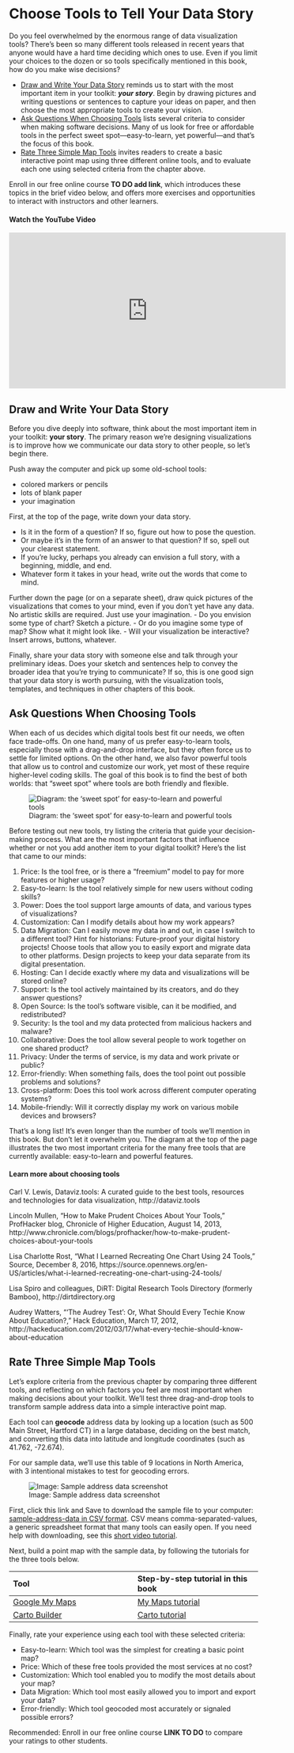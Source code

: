 # Choose Tools to Tell Your Data Story {#choose}
Do you feel overwhelmed by the enormous range of data visualization tools? There's been so many different tools released in recent years that anyone would have a hard time deciding which ones to use. Even if you limit your choices to the dozen or so tools specifically mentioned in this book, how do you make wise decisions?

- [Draw and Write Your Data Story](draw.html) reminds us to start with the most important item in your toolkit: ***your story***. Begin by drawing pictures and writing questions or sentences to capture your ideas on paper, and then choose the most appropriate tools to create your vision.
- [Ask Questions When Choosing Tools](ask.html) lists several criteria to consider when making software decisions. Many of us look for free or affordable tools in the perfect sweet spot---easy-to-learn, yet powerful---and that's the focus of this book.
- [Rate Three Simple Map Tools](rate.html) invites readers to create a basic interactive point map using three different online tools, and to evaluate each one using selected criteria from the chapter above.

Enroll in our free online course **TO DO add link**, which introduces these topics in the brief video below, and offers more exercises and opportunities to interact with instructors and other learners.

#### Watch the YouTube Video {-}
<iframe width="560" height="315" src="https://www.youtube.com/embed/SS1BGp_lxnU?rel=0" frameborder="0" allow="autoplay; encrypted-media" allowfullscreen></iframe>

## Draw and Write Your Data Story {- #draw}
Before you dive deeply into software, think about the most important item in your toolkit: **your story**. The primary reason we're designing visualizations is to improve how we communicate our data story to other people, so let's begin there.

Push away the computer and pick up some old-school tools:

  - colored markers or pencils
  - lots of blank paper
  - your imagination

First, at the top of the page, write down your data story.

- Is it in the form of a question? If so, figure out how to pose the question.
- Or maybe it's in the form of an answer to that question? If so, spell out your clearest statement.
- If you're lucky, perhaps you already can envision a full story, with a beginning, middle, and end.
- Whatever form it takes in your head, write out the words that come to mind.

Further down the page (or on a separate sheet), draw quick pictures of the visualizations that comes to your mind, even if you don't yet have any data. No artistic skills are required. Just use your imagination.
- Do you envision some type of chart? Sketch a picture.
- Or do you imagine some type of map? Show what it might look like.
- Will your visualization be interactive? Insert arrows, buttons, whatever.

Finally, share your data story with someone else and talk through your preliminary ideas. Does your sketch and sentences help to convey the broader idea that you're trying to communicate? If so, this is one good sign that your data story is worth pursuing, with the visualization tools, templates, and techniques in other chapters of this book.

## Ask Questions When Choosing Tools {- #ask}
When each of us decides which digital tools best fit our needs, we often face trade-offs. On one hand, many of us prefer easy-to-learn tools, especially those with a drag-and-drop interface, but they often force us to settle for limited options. On the other hand, we also favor powerful tools that allow us to control and customize our work, yet most of these require higher-level coding skills. The goal of this book is to find the best of both worlds: that "sweet spot" where tools are both friendly and flexible.

![Diagram: the 'sweet spot' for easy-to-learn and powerful tools](images/01-choose/tool-sweet-spot.png)

Before testing out new tools, try listing the criteria that guide your decision-making process. What are the most important factors that influence whether or not you add another item to your digital toolkit? Here's the list that came to our minds:

1. Price: Is the tool free, or is there a “freemium” model to pay for more features or higher usage?
2. Easy-to-learn: Is the tool relatively simple for new users without coding skills?
3. Power: Does the tool support large amounts of data, and various types of visualizations?
4. Customization: Can I modify details about how my work appears?
5. Data Migration: Can I easily move my data in and out, in case I switch to a different tool? Hint for historians: Future-proof your digital history projects! Choose tools that allow you to easily export and migrate data to other platforms. Design projects to keep your data separate from its digital presentation.
6. Hosting: Can I decide exactly where my data and visualizations will be stored online?
7. Support: Is the tool actively maintained by its creators, and do they answer questions?
8. Open Source: Is the tool’s software visible, can it be modified, and redistributed?
9. Security: Is the tool and my data protected from malicious hackers and malware?
10. Collaborative: Does the tool allow several people to work together on one shared product?
11. Privacy: Under the terms of service, is my data and work private or public?
12. Error-friendly: When something fails, does the tool point out possible problems and solutions?
13. Cross-platform: Does this tool work across different computer operating systems?
14. Mobile-friendly: Will it correctly display my work on various mobile devices and browsers?

That's a long list! It's even longer than the number of tools we'll mention in this book. But don't let it overwhelm you. The diagram at the top of the page illustrates the two most important criteria for the many free tools that are currently available: easy-to-learn and powerful features.

#### Learn more about choosing tools {-}

Carl V. Lewis, Dataviz.tools: A curated guide to the best tools, resources and technologies for data visualization, http://dataviz.tools

Lincoln Mullen, "How to Make Prudent Choices About Your Tools," ProfHacker blog, Chronicle of Higher Education, August 14, 2013, http://www.chronicle.com/blogs/profhacker/how-to-make-prudent-choices-about-your-tools

Lisa Charlotte Rost, “What I Learned Recreating One Chart Using 24 Tools,” Source, December 8, 2016, https://source.opennews.org/en-US/articles/what-i-learned-recreating-one-chart-using-24-tools/

Lisa Spiro and colleagues, DiRT: Digital Research Tools Directory (formerly Bamboo), http://dirtdirectory.org

Audrey Watters, “‘The Audrey Test’: Or, What Should Every Techie Know About Education?,” Hack Education, March 17, 2012, http://hackeducation.com/2012/03/17/what-every-techie-should-know-about-education

## Rate Three Simple Map Tools {- #rate}
Let's explore criteria from the previous chapter by comparing three different tools, and reflecting on which factors you feel are most important when making decisions about your toolkit. We'll test three drag-and-drop tools to transform sample address data into a simple interactive point map.

Each tool can **geocode** address data by looking up a location (such as 500 Main Street, Hartford CT) in a large database, deciding on the best match, and converting this data into latitude and longitude coordinates (such as 41.762, -72.674).

For our sample data, we'll use this table of 9 locations in North America, with 3 intentional mistakes to test for geocoding errors.

![Image: Sample address data screenshot](images/01-choose/sample-address-screenshot.png)

First, click this link and Save to download the sample file to your computer: [sample-address-data in CSV format](data/sample-address-data.csv). CSV means comma-separated-values, a generic spreadsheet format that many tools can easily open. If you need help with downloading, see this [short video tutorial](https://www.youtube.com/watch?v=-04PQldP9HQ).

Next, build a point map with the sample data, by following the tutorials for the three tools below.

| Tool |  Step-by-step tutorial in this book |
| :---- | :---- |
| [Google My Maps](https://www.google.com/maps/d/) | [My Maps tutorial](mymaps) |
| [Carto Builder](http://carto.com) | [Carto tutorial](carto) |

Finally, rate your experience using each tool with these selected criteria:

- Easy-to-learn: Which tool was the simplest for creating a basic point map?
- Price: Which of these free tools provided the most services at no cost?
- Customization: Which tool enabled you to modify the most details about your map?
- Data Migration: Which tool most easily allowed you to import and export your data?
- Error-friendly: Which tool geocoded most accurately or signaled possible errors?

Recommended: Enroll in our free online course **LINK TO DO** to compare your ratings to other students.
